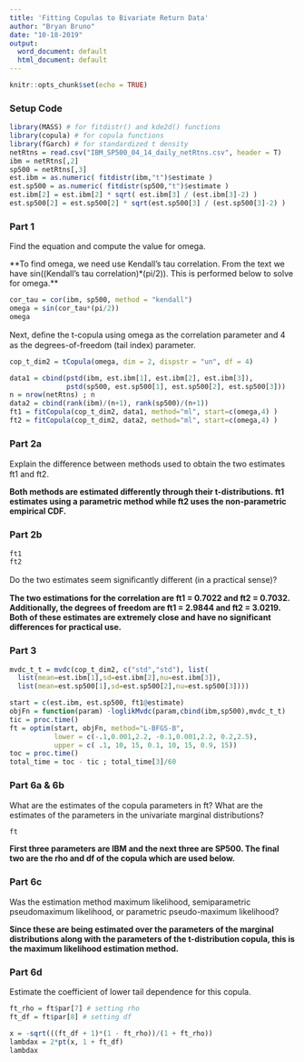 ---
title: 'Fitting Copulas to Bivariate Return Data'
author: "Bryan Bruno"
date: "10-18-2019"
output:
  word_document: default
  html_document: default
---

```{r setup, include=FALSE}
knitr::opts_chunk$set(echo = TRUE)
```

### Setup Code

```{r code}
library(MASS) # for fitdistr() and kde2d() functions
library(copula) # for copula functions
library(fGarch) # for standardized t density
netRtns = read.csv("IBM_SP500_04_14_daily_netRtns.csv", header = T)
ibm = netRtns[,2]
sp500 = netRtns[,3]
est.ibm = as.numeric( fitdistr(ibm,"t")$estimate )
est.sp500 = as.numeric( fitdistr(sp500,"t")$estimate )
est.ibm[2] = est.ibm[2] * sqrt( est.ibm[3] / (est.ibm[3]-2) )
est.sp500[2] = est.sp500[2] * sqrt(est.sp500[3] / (est.sp500[3]-2) )
```

### Part 1

Find the equation and compute the value for omega.

**To find omega, we need use Kendall's tau correlation. From the text we have sin((Kendall's tau correlation)*(pi/2)). This is performed below to solve for omega.** 

```{r omega}
cor_tau = cor(ibm, sp500, method = "kendall")
omega = sin(cor_tau*(pi/2)) 
omega
```

Next, deﬁne the t-copula using omega as the correlation parameter and 4 as the degrees-of-freedom (tail index) parameter.

```{r t-copula}
cop_t_dim2 = tCopula(omega, dim = 2, dispstr = "un", df = 4)

data1 = cbind(pstd(ibm, est.ibm[1], est.ibm[2], est.ibm[3]),
              pstd(sp500, est.sp500[1], est.sp500[2], est.sp500[3]))
n = nrow(netRtns) ; n
data2 = cbind(rank(ibm)/(n+1), rank(sp500)/(n+1))
ft1 = fitCopula(cop_t_dim2, data1, method="ml", start=c(omega,4) )
ft2 = fitCopula(cop_t_dim2, data2, method="ml", start=c(omega,4) )
```

### Part 2a 

Explain the diﬀerence between methods used to obtain the two estimates ft1 and ft2. 

**Both methods are estimated differently through their t-distributions. ft1 estimates using a parametric method while ft2 uses the non-parametric empirical CDF.**

### Part 2b 

```{r 5}
ft1
ft2
```

Do the two estimates seem signiﬁcantly diﬀerent (in a practical sense)?

**The two estimations for the correlation are ft1 = 0.7022 and ft2 = 0.7032. Additionally, the degrees of freedom are ft1 = 2.9844 and ft2 = 3.0219. Both of these estimates are extremely close and have no significant differences for practical use.**

### Part 3

```{r 6a}
mvdc_t_t = mvdc(cop_t_dim2, c("std","std"), list(
  list(mean=est.ibm[1],sd=est.ibm[2],nu=est.ibm[3]),
  list(mean=est.sp500[1],sd=est.sp500[2],nu=est.sp500[3])))

start = c(est.ibm, est.sp500, ft1@estimate)
objFn = function(param) -loglikMvdc(param,cbind(ibm,sp500),mvdc_t_t)
tic = proc.time()
ft = optim(start, objFn, method="L-BFGS-B",
           lower = c(-.1,0.001,2.2, -0.1,0.001,2.2, 0.2,2.5),
           upper = c( .1, 10, 15, 0.1, 10, 15, 0.9, 15))
toc = proc.time()
total_time = toc - tic ; total_time[3]/60
```

### Part 6a & 6b

What are the estimates of the copula parameters in ft? What are the estimates of the parameters in the univariate marginal distributions?

```{r 6ab}
ft
```

**First three parameters are IBM and the next three are SP500. The final two are the rho and df of the copula which are used below.**

### Part 6c

Was the estimation method maximum likelihood, semiparametric pseudomaximum likelihood, or parametric pseudo-maximum likelihood? 

**Since these are being estimated over the parameters of the marginal distributions along with the parameters of the t-distribution copula, this is the maximum likelihood estimation method.**

### Part 6d

Estimate the coefficient of lower tail dependence for this copula.

```{r 6d}

ft_rho = ft$par[7] # setting rho
ft_df = ft$par[8] # setting df

x = -sqrt(((ft_df + 1)*(1 - ft_rho))/(1 + ft_rho))
lambdax = 2*pt(x, 1 + ft_df)
lambdax
```
